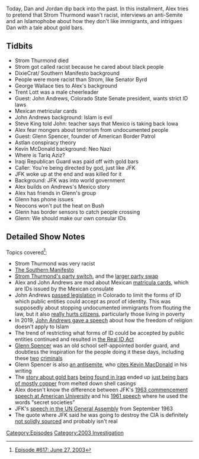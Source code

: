 {{DEFAULTSORT:
    #_EPISODE_0617:June 27, 2003
}}{{Episode
    | title           = June 27, 2003
    | caption         = Listen to this episode on [https://knowledgefight.libsyn.com/617-june-27-2003 Libsyn] [https://open.spotify.com/episode/466uQHVXnHaaEzrfDG6Hht Spotify], Read the [[Transcript/617: June 27, 2003|Unofficial Transcript]], View discussion on [https://reddit.com/qua5kx Reddit]
    | episodeNumber   = 617
    | length          = 01:19:57
    | airDate         = November 15, 2021
    | coverageDate    = June 27, 2003
    | episodeType     = [[:Category:2003 Investigation|2003 Investigation]]
    | appearance      = [[Strom Thurmond]], [[Senator Robert Byrd]], [[George Wallace]], [[Trent Lott]], [[John Andrews]], [[Steve King]], [[Glenn Spencer]], [[Kevin McDonald]], [[Tariq Aziz]], [[JFK]]
    | previousEpisode = [[616: November 9, 2021]]
    | nextEpisode     = [[618: November 15, 2021]]
}}

{{Stub}}

Today, Dan and Jordan dip back into the past. In this installment, Alex tries to pretend that Strom Thurmond wasn't racist, interviews an anti-Semite and an Islamophobe about how they don't like immigrants, and intrigues Dan with a tale about gold bars.

==Tidbits==

*Strom Thurmond died
*Strom got called racist because he cared about black people
*DixieCrat/ Southern Manifesto background
*People were more racist than Strom, like Senator Byrd
*George Wallace ties to Alex's background
*Trent Lott was a male cheerleader
*Guest: John Andrews, Colorado State Senate president, wants strict ID laws
*Mexican metricular cards
*John Andrews background: Islam is evil
*Steve King told John: teacher says that Mexico is taking back Iowa
*Alex fear mongers about terrorism from undocumented people
*Guest: Glenn Spencer, founder of American Border Patrol
*Astlan conspiracy theory
*Kevin McDonald background: Neo Nazi
*Where is Tariq Aziz?
*Iraqi Republican Guard was paid off with gold bars
*Caller: You're being directed by god, just like JFK
*JFK woke up at the end and was killed for it
*Background: JFK was into world government
*Alex builds on Andrews's Mexico story
*Alex has friends in Glenn's group
*Glenn has phone issues
*Neocons won't put the heat on Bush
*Glenn has border sensors to catch people crossing
*Glenn: We should make our own consular IDs

==Detailed Show Notes==

Topics covered<ref>[https://knowledgefight.com/research/2021/11/14/episode-617-june-27-2003 Episode #617: June 27, 2003]</ref>:

*Strom Thurmond was very racist
*[https://d1lexza0zk46za.cloudfront.net/history/am-docs/southern-manifesto.pdf The Southern Manifesto]
*[https://www.theitem.com/stories/sen-strom-thurmond-switched-parties-in-64,314269 Strom Thurmond's party switch], and the [https://www.history.com/news/how-the-party-of-lincoln-won-over-the-once-democratic-south larger party swap]
*Alex and John Andrews are mad about Mexican [https://sgp.fas.org/crs/misc/RL32094.pdf matricula cards], which are IDs issued by the Mexican consulate
*John Andrews [https://leg.colorado.gov/sites/default/files/images/olls/2003a_sl_293.pdf passed legislation] in Colorado to limit the forms of ID which public entities could accept as proof of identity. This was supposedly about stopping undocumented immigrants from flouting the law, but it also [https://web.archive.org/web/20080918025427/http://www.brennancenter.org/page/-/d/download_file_39242.pdf really hurts citizens], particularly those living in poverty
*In 2019, [http://www.backboneamerica.net/america/2019/7/13/know-our-enemy-or-lose-our-liberty John Andrews gave a speech] about how the freedom of religion doesn't apply to Islam
*The trend of restricting what forms of ID could be accepted by public entities continued and resulted in [https://www.govinfo.gov/content/pkg/PLAW-109publ13/pdf/PLAW-109publ13.pdf the Real ID Act]
*[https://www.splcenter.org/fighting-hate/extremist-files/individual/glenn-spencer Glenn Spencer] was an old school self-appointed border guard, and doubtless the inspiration for the people doing it these days, including these [https://www.justice.gov/usao-nm/pr/larry-mitchell-hopkins-sentenced-21-months-federal-prison-illegal-firearm-possession-new two] [https://www.justice.gov/usao-nm/pr/man-sentenced-21-months-prison-impersonating-border-patrol-agent criminals]
*Glenn Spencer is also [https://web.archive.org/web/20081226015158/americanpatrol.com/SPENCER-GLENN/081223-JewInf-GS_081223.html an antisemite], who [https://www.splcenter.org/fighting-hate/extremist-files/individual/kevin-macdonald cites Kevin MacDonald] in his writing
*The [https://www.stripes.com/news/gold-bars-pique-173rd-s-interest-at-checkpoint-1.5892 story about gold bars] [https://www.chicagotribune.com/news/ct-xpm-2003-06-05-0306050213-story.html being found in Iraq] ended up [https://www.nytimes.com/2003/08/02/world/all-bars-that-glitter-in-iraq-are-not-gold.html just being bars of mostly copper] from melted down shell casings
*Alex doesn't know the difference between JFK's [https://en.wikisource.org/wiki/A_Strategy_of_Peace 1963 commencement speech at American University] and his [https://www.jfklibrary.org/archives/other-resources/john-f-kennedy-speeches/american-newspaper-publishers-association-19610427 1961 speech] where he used the words "secret societies"
*JFK's [[-%20https://www.jfklibrary.org/archives/other-resources/john-f-kennedy-speeches/united-nations-19630920|speech in the UN General Assembly]] from September 1963
*The quote where JFK said he was going to destroy the CIA is definitely [https://gizmodo.com/the-story-behind-that-jfk-quote-about-destroying-the-ci-1793151211 not solidly sourced] and probably isn't real

[[Category:Episodes]]
[[Category:2003 Investigation]]
